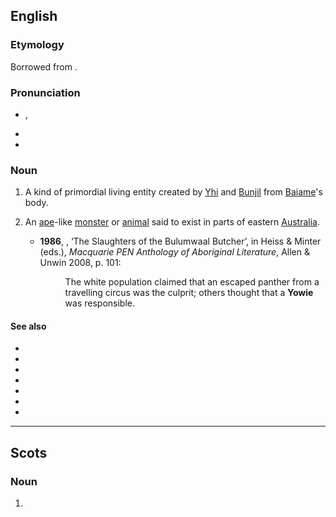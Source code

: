 ==English==
{{wikipedia}}

===Etymology===
Borrowed from {{bor|en|kld|yuwi|t=dream spirit}}.

===Pronunciation===
* {{enPR|you'wi}}, {{IPA|en|/ˈjaʊwi/}}
* {{audio|en|en-au-yowie.ogg|Audio (AU)}}
* {{rhymes|en|aʊi|s=2}}

===Noun===
{{en-noun}}

# {{lb|en|Australian Aboriginal mythology}} A kind of primordial living entity created by [[Yhi]] and [[Bunjil]] from [[Baiame]]'s body.
# {{lb|en|Australia|cryptozoology}} An [[ape]]-like [[monster]] or [[animal]] said to exist in parts of eastern [[Australia]]. {{defdate|from 20th c.}}
#*'''1986''', {{w|Bruce Pascoe}}, ‘The Slaughters of the Bulumwaal Butcher’, in Heiss & Minter (eds.), ''Macquarie PEN Anthology of Aboriginal Literature'', Allen & Unwin 2008, p. 101:
#*:The white population claimed that an escaped panther from a travelling circus was the culprit; others thought that a '''Yowie''' was responsible.

====See also====
* {{l|en|abominable snowman}}
* {{l|en|Bigfoot}}
* {{l|en|bunyip}}
* {{l|en|menk}}
* {{l|en|min min lights}}
* {{l|en|sasquatch}}
* {{l|en|yeti}}

----

==Scots==

===Noun===
{{sco-noun}}

# {{diminutive of|sco|yowe||ewe}}